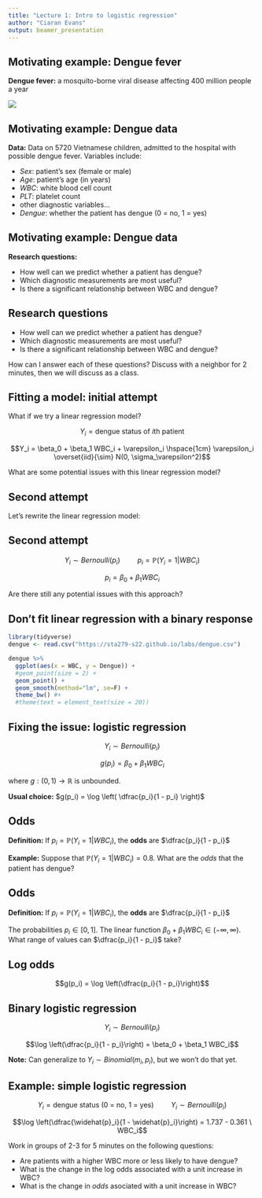 ```yaml
---
title: "Lecture 1: Intro to logistic regression"
author: "Ciaran Evans"
output: beamer_presentation
---
```


## Motivating example: Dengue fever

**Dengue fever:** a mosquito-borne viral disease affecting 400 million people a year

![](DengueSymptomsUpdated.jpg)


## Motivating example: Dengue data

**Data:** Data on 5720 Vietnamese children, admitted to the hospital with possible dengue fever. Variables include:

* *Sex*: patient's sex (female or male)
* *Age*: patient's age (in years)
* *WBC*: white blood cell count
* *PLT*: platelet count
* other diagnostic variables...
* *Dengue*: whether the patient has dengue (0 = no, 1 = yes)


## Motivating example: Dengue data

**Research questions:**

* How well can we predict whether a patient has dengue?
* Which diagnostic measurements are most useful?
* Is there a significant relationship between WBC and dengue?


## Research questions

* How well can we predict whether a patient has dengue?
* Which diagnostic measurements are most useful?
* Is there a significant relationship between WBC and dengue?

How can I answer each of these questions? Discuss with a neighbor for 2 minutes, then we will discuss as a class.

\vspace{4cm}

## Fitting a model: initial attempt

What if we try a linear regression model?

$$Y_i = \text{dengue status of } i\text{th  patient}$$

$$Y_i = \beta_0 + \beta_1 WBC_i + \varepsilon_i \hspace{1cm} \varepsilon_i \overset{iid}{\sim} N(0, \sigma_\varepsilon^2)$$

What are some potential issues with this linear regression model?

\vspace{3cm}


## Second attempt

Let's rewrite the linear regression model:

\vspace{5cm}


## Second attempt

$$Y_i \sim Bernoulli(p_i) \hspace{1cm} p_i = \mathbb{P}(Y_i = 1 | WBC_i)$$

$$p_i = \beta_0 + \beta_1 WBC_i$$

Are there still any potential issues with this approach?

\vspace{4cm}

## Don't fit linear regression with a binary response

```r
library(tidyverse)
dengue <- read.csv("https://sta279-s22.github.io/labs/dengue.csv")

dengue %>%
  ggplot(aes(x = WBC, y = Dengue)) +
  #geom_point(size = 2) +
  geom_point() +
  geom_smooth(method="lm", se=F) +
  theme_bw() #+
  #theme(text = element_text(size = 20))
```


## Fixing the issue: logistic regression

$$Y_i \sim Bernoulli(p_i)$$

$$g(p_i) = \beta_0 + \beta_1 WBC_i$$

where $g: (0, 1) \to \mathbb{R}$ is unbounded.

**Usual choice:** $g(p_i) = \log \left( \dfrac{p_i}{1 - p_i} \right)$

\vspace{4cm}


## Odds

**Definition:** If $p_i = \mathbb{P}(Y_i = 1 | WBC_i)$, the **odds** are $\dfrac{p_i}{1 - p_i}$

**Example:** Suppose that $\mathbb{P}(Y_i = 1 | WBC_i) = 0.8$. What are the *odds* that the patient has dengue?


\vspace{3cm}

## Odds

**Definition:** If $p_i = \mathbb{P}(Y_i = 1 | WBC_i)$, the **odds** are $\dfrac{p_i}{1 - p_i}$

The probabilities $p_i \in [0, 1]$. The linear function $\beta_0 + \beta_1 WBC_i \in (-\infty, \infty)$. What range of values can $\dfrac{p_i}{1 - p_i}$ take?

\vspace{3cm}

## Log odds

$$g(p_i) = \log \left(\dfrac{p_i}{1 - p_i}\right)$$

\vspace{4cm}

## Binary logistic regression

$$Y_i \sim Bernoulli(p_i)$$

$$\log \left(\dfrac{p_i}{1 - p_i}\right) = \beta_0 + \beta_1 WBC_i$$

**Note:** Can generalize to $Y_i \sim Binomial(m_i, p_i)$, but we won't do that yet.

## Example: simple logistic regression

$$Y_i = \text{dengue status (0 = no, 1 = yes)} \hspace{1cm} Y_i \sim Bernoulli(p_i)$$

$$\log \left(\dfrac{\widehat{p}_i}{1 - \widehat{p}_i}\right) = 1.737 - 0.361 \ WBC_i$$

Work in groups of 2-3 for 5 minutes on the following questions:

* Are patients with a higher WBC more or less likely to have dengue?
* What is the change in the log odds associated with a unit increase in WBC?
* What is the change in *odds* asociated with a unit increase in WBC?